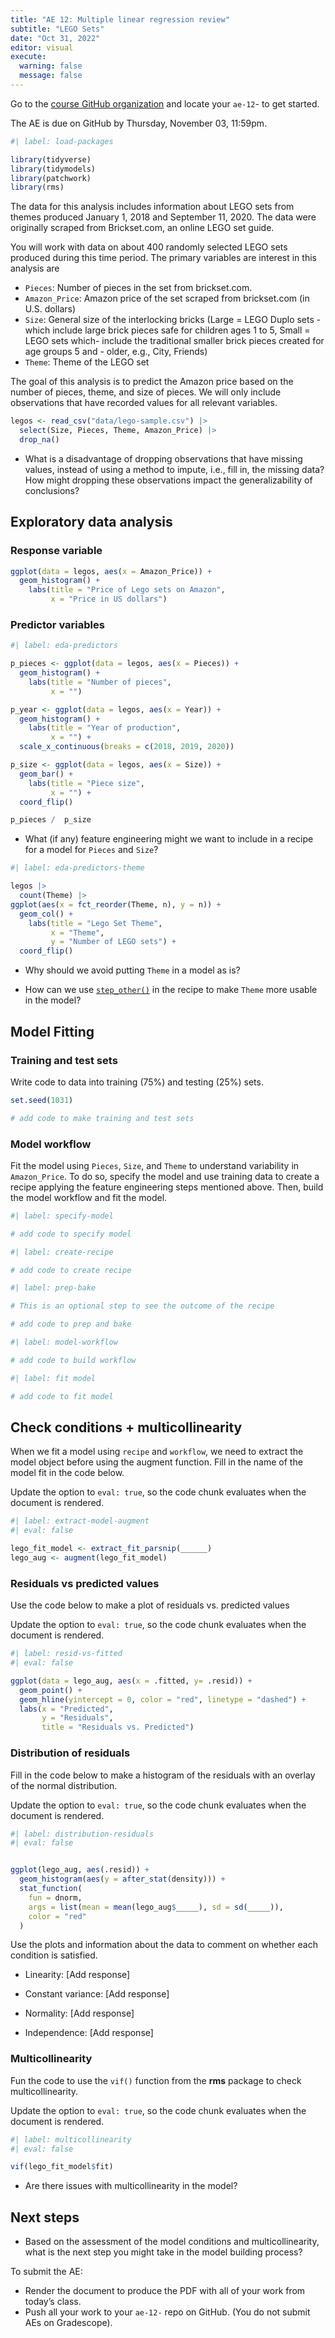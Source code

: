 ```yaml
---
title: "AE 12: Multiple linear regression review"
subtitle: "LEGO Sets"
date: "Oct 31, 2022"
editor: visual
execute: 
  warning: false
  message: false
---
```


::: callout-important
Go to the [course GitHub organization](https://github.com/sta210-fa22) and locate your `ae-12`- to get started.

The AE is due on GitHub by Thursday, November 03, 11:59pm.
:::

```r
#| label: load-packages

library(tidyverse)
library(tidymodels)
library(patchwork)
library(rms)
```

The data for this analysis includes information about LEGO sets from themes produced January 1, 2018 and September 11, 2020. The data were originally scraped from Brickset.com, an online LEGO set guide.

You will work with data on about 400 randomly selected LEGO sets produced during this time period. The primary variables are interest in this analysis are

-   `Pieces`: Number of pieces in the set from brickset.com.
-   `Amazon_Price`: Amazon price of the set scraped from brickset.com (in U.S. dollars)
-   `Size`: General size of the interlocking bricks (Large = LEGO Duplo sets - which include large brick pieces safe for children ages 1 to 5, Small = LEGO sets which- include the traditional smaller brick pieces created for age groups 5 and - older, e.g., City, Friends)
-   `Theme`: Theme of the LEGO set

The goal of this analysis is to predict the Amazon price based on the number of pieces, theme, and size of pieces. We will only include observations that have recorded values for all relevant variables.

```r
legos <- read_csv("data/lego-sample.csv") |>
  select(Size, Pieces, Theme, Amazon_Price) |>
  drop_na()
```

-   What is a disadvantage of dropping observations that have missing values, instead of using a method to impute, i.e., fill in, the missing data? How might dropping these observations impact the generalizability of conclusions?

## Exploratory data analysis

### Response variable

```r
ggplot(data = legos, aes(x = Amazon_Price)) +
  geom_histogram() + 
    labs(title = "Price of Lego sets on Amazon",
         x = "Price in US dollars")
```

### Predictor variables

```r
#| label: eda-predictors

p_pieces <- ggplot(data = legos, aes(x = Pieces)) +
  geom_histogram() + 
    labs(title = "Number of pieces",
         x = "")

p_year <- ggplot(data = legos, aes(x = Year)) +
  geom_histogram() + 
    labs(title = "Year of production",
         x = "") + 
  scale_x_continuous(breaks = c(2018, 2019, 2020))

p_size <- ggplot(data = legos, aes(x = Size)) +
  geom_bar() + 
    labs(title = "Piece size",
         x = "") + 
  coord_flip()

p_pieces /  p_size

```

-   What (if any) feature engineering might we want to include in a recipe for a model for `Pieces` and `Size`?

```r
#| label: eda-predictors-theme

legos |>
  count(Theme) |>
ggplot(aes(x = fct_reorder(Theme, n), y = n)) +
  geom_col() + 
    labs(title = "Lego Set Theme", 
         x = "Theme", 
         y = "Number of LEGO sets") + 
  coord_flip()

```

-   Why should we avoid putting `Theme` in a model as is?

-   How can we use [`step_other()`](https://recipes.tidymodels.org/reference/step_other.html) in the recipe to make `Theme` more usable in the model?

## Model Fitting

### Training and test sets

Write code to data into training (75%) and testing (25%) sets.

```r

set.seed(1031)

# add code to make training and test sets

```

### Model workflow

Fit the model using `Pieces`, `Size`, and `Theme` to understand variability in `Amazon_Price`. To do so, specify the model and use training data to create a recipe applying the feature engineering steps mentioned above. Then, build the model workflow and fit the model.

```r
#| label: specify-model

# add code to specify model 

```

```r
#| label: create-recipe

# add code to create recipe

```

```r
#| label: prep-bake

# This is an optional step to see the outcome of the recipe

# add code to prep and bake 
```

```r
#| label: model-workflow

# add code to build workflow

```

```r
#| label: fit model

# add code to fit model

```

## Check conditions + multicollinearity

When we fit a model using `recipe` and `workflow`, we need to extract the model object before using the augment function. Fill in the name of the model fit in the code below.

::: {.callout-note appearance="minimal" icon="false"}
Update the option to `eval: true`, so the code chunk evaluates when the document is rendered.
:::

```r
#| label: extract-model-augment
#| eval: false

lego_fit_model <- extract_fit_parsnip(______)
lego_aug <- augment(lego_fit_model)
```

### Residuals vs predicted values

Use the code below to make a plot of residuals vs. predicted values

::: {.callout-note appearance="minimal" icon="false"}
Update the option to `eval: true`, so the code chunk evaluates when the document is rendered.
:::

```r
#| label: resid-vs-fitted
#| eval: false

ggplot(data = lego_aug, aes(x = .fitted, y= .resid)) +
  geom_point() + 
  geom_hline(yintercept = 0, color = "red", linetype = "dashed") + 
  labs(x = "Predicted", 
       y = "Residuals", 
       title = "Residuals vs. Predicted")
```

### Distribution of residuals

Fill in the code below to make a histogram of the residuals with an overlay of the normal distribution.

::: {.callout-note appearance="minimal" icon="false"}
Update the option to `eval: true`, so the code chunk evaluates when the document is rendered.
:::

```r
#| label: distribution-residuals
#| eval: false


ggplot(lego_aug, aes(.resid)) +
  geom_histogram(aes(y = after_stat(density))) +
  stat_function(
    fun = dnorm, 
    args = list(mean = mean(lego_aug$_____), sd = sd(_____)), 
    color = "red"
  )
```

Use the plots and information about the data to comment on whether each condition is satisfied.

-   Linearity: \[Add response\]

-   Constant variance: \[Add response\]

-   Normality: \[Add response\]

-   Independence: \[Add response\]

### Multicollinearity

Fun the code to use the `vif()` function from the **rms** package to check multicollinearity.

::: {.callout-note appearance="minimal" icon="false"}
Update the option to `eval: true`, so the code chunk evaluates when the document is rendered.
:::

```r
#| label: multicollinearity 
#| eval: false

vif(lego_fit_model$fit)
```

-   Are there issues with multicollinearity in the model?

## Next steps

-   Based on the assessment of the model conditions and multicollinearity, what is the next step you might take in the model building process?

::: callout-important
To submit the AE:

-   Render the document to produce the PDF with all of your work from today's class.
-   Push all your work to your `ae-12-` repo on GitHub. (You do not submit AEs on Gradescope).
:::

